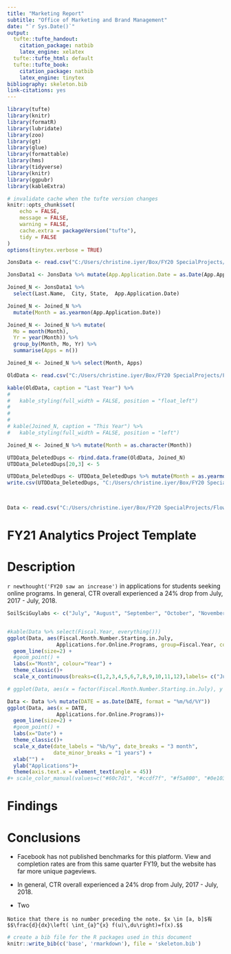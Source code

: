 ```yaml
---
title: "Marketing Report"
subtitle: "Office of Marketing and Brand Management"
date: "`r Sys.Date()`"
output:
  tufte::tufte_handout:
    citation_package: natbib
    latex_engine: xelatex
  tufte::tufte_html: default
  tufte::tufte_book:
    citation_package: natbib
    latex_engine: tinytex
bibliography: skeleton.bib
link-citations: yes
---
```


```r
library(tufte)
library(knitr)
library(formatR)
library(lubridate)
library(zoo)
library(gt)
library(glue)
library(formattable)
library(hms)
library(tidyverse)
library(knitr)
library(ggpubr)
library(kableExtra)

# invalidate cache when the tufte version changes
knitr::opts_chunk$set(
	echo = FALSE,
	message = FALSE,
	warning = FALSE,
	cache.extra = packageVersion("tufte"),
	tidy = FALSE
)
options(tinytex.verbose = TRUE)
```

```r

JonsData <- read.csv("C:/Users/christine.iyer/Box/FY20 SpecialProjects/FlowOfApps_OnlinePrograms/Data/newCensusDatatoBeAnalyzed.csv", header = T, stringsAsFactors = F)
```


```r
JonsData1 <- JonsData %>% mutate(App.Application.Date = as.Date(App.Application.Date, format = "%m/%d/%Y"))

```

```r
Joined_N <- JonsData1 %>% 
  select(Last.Name,  City, State,  App.Application.Date) 

Joined_N <- Joined_N %>% 
  mutate(Month = as.yearmon(App.Application.Date))

Joined_N <- Joined_N %>% mutate(
  Mo = month(Month), 
  Yr = year(Month)) %>% 
  group_by(Month, Mo, Yr) %>% 
  summarise(Apps = n())

Joined_N <- Joined_N %>% select(Month, Apps)

OldData <- read.csv("C:/Users/christine.iyer/Box/FY20 SpecialProjects/FlowOfApps_OnlinePrograms/Data/LastYearData.csv", header = T, stringsAsFactors = F)

kable(OldData, caption = "Last Year") %>%
#   
#   kable_styling(full_width = FALSE, position = "float_left")
# 
# 
# 
# kable(Joined_N, caption = "This Year") %>%
#   kable_styling(full_width = FALSE, position = "left")

Joined_N <- Joined_N %>% mutate(Month = as.character(Month))

UTDData_DeletedDups <- rbind.data.frame(OldData, Joined_N)
UTDData_DeletedDups[20,3] <- 5

UTDData_DeletedDups <- UTDData_DeletedDups %>% mutate(Month = as.yearmon(Month, format = "%b %Y")) %>% na.omit()
write.csv(UTDData_DeletedDups, "C:/Users/christine.iyer/Box/FY20 SpecialProjects/FlowOfApps_OnlinePrograms/Data/TidiedDataAll.csv", row.names = F)

  
```

```r
Data <- read.csv("C:/Users/christine.iyer/Box/FY20 SpecialProjects/FlowOfApps_OnlinePrograms/Data/TidiedDataAll.csv", header = T, stringsAsFactors = F)
```

# __FY21 Analytics Project Template__

# Description


`r newthought('FY20 saw an increase')` in applications for students seeking online programs. In general,
    \href{https://blog.adstage.io/facebook-ads-benchmarks}{{\color{blue}{\underline{FB Newsfeed }}}} CTR overall experienced a 24% drop from July, 2017 - July, 2018.



```r
SoilSciGuylabs <- c("July", "August", "September", "October", "November", "December", "January", "February", "March", "April" ,"May", "June")


#kable(Data %>% select(Fiscal.Year, everything()))
ggplot(Data, aes(Fiscal.Month.Number.Starting.in.July,
                Applications.for.Online.Programs, group=Fiscal.Year, colour=Fiscal.Year))+
  geom_line(size=2) +
  #geom_point() +
  labs(x="Month", colour="Year") +
  theme_classic()+  
  scale_x_continuous(breaks=c(1,2,3,4,5,6,7,8,9,10,11,12),labels= c("Jul", "Aug", "Sep", "Oct", "Nov", "Dec", "Jan", "Feb", "Mar", "Apr" ,"May", "Jun"))+ theme(axis.text.x = element_text(angle = 45))+ scale_color_manual(values=c("#0e1033", "#731012", "#f5a800","#60c7d1"  ))

# ggplot(Data, aes(x = factor(Fiscal.Month.Number.Starting.in.July), y = Applications.for.Online.Programs, color = factor(Fiscal.Year))) + geom_line())
```

```r
Data <- Data %>% mutate(DATE = as.Date(DATE, format = "%m/%d/%Y"))
ggplot(Data, aes(x = DATE,
                Applications.for.Online.Programs))+
  geom_line(size=2) +
  #geom_point() +
  labs(x="Date") +
  theme_classic()+  
  scale_x_date(date_labels = "%b/%y", date_breaks = "3 month",
               date_minor_breaks = "1 years") +
  xlab("") + 
  ylab("Applications")+
  theme(axis.text.x = element_text(angle = 45))
#+ scale_color_manual(values=c("#60c7d1", "#ccdf7f", "#f5a800", "#0e1033" ))
```


# Findings


# Conclusions

 
* Facebook has not published benchmarks for this platform. View and completion rates are \textcolor{red}{slightly down} from this same quarter FY19, but the website has far more unique pageviews.

* In general,
    \href{https://blog.adstage.io/facebook-ads-benchmarks}{{\color{blue}{\underline{FB Newsfeed }}}} CTR overall experienced a 24% drop from July, 2017 - July, 2018.

* Two

\href{https://www.wrike.com/open.htm?id=525346252}{{\color{blue}{\underline{Wrike Project Details}}}}

\href{https://github.com/edithbird/fy20_cybersecurity}{{\color{blue}{\underline{Github Repository}}}}

```marginfigure
Notice that there is no number preceding the note. $x \in [a, b]$有
$$\frac{d}{dx}\left( \int_{a}^{x} f(u)\,du\right)=f(x).$$
```





```r
# create a bib file for the R packages used in this document
knitr::write_bib(c('base', 'rmarkdown'), file = 'skeleton.bib')
```
